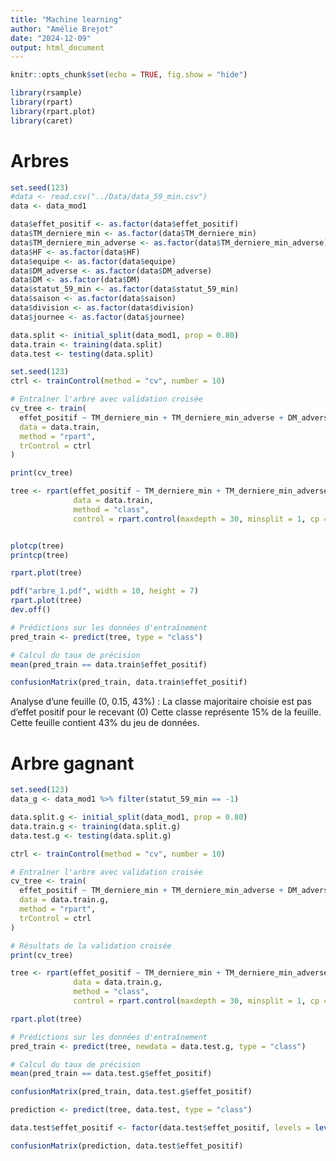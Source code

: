 ```yaml
---
title: "Machine learning"
author: "Amélie Brejot"
date: "2024-12-09"
output: html_document
---
```


```r
knitr::opts_chunk$set(echo = TRUE, fig.show = "hide")

library(rsample)
library(rpart)
library(rpart.plot)
library(caret)
```


# Arbres

```r
set.seed(123)
#data <- read.csv("../Data/data_59_min.csv")
data <- data_mod1

data$effet_positif <- as.factor(data$effet_positif)
data$TM_derniere_min <- as.factor(data$TM_derniere_min)
data$TM_derniere_min_adverse <- as.factor(data$TM_derniere_min_adverse)
data$HF <- as.factor(data$HF)
data$equipe <- as.factor(data$equipe)
data$DM_adverse <- as.factor(data$DM_adverse)
data$DM <- as.factor(data$DM)
data$statut_59_min <- as.factor(data$statut_59_min)
data$saison <- as.factor(data$saison)
data$division <- as.factor(data$division)
data$journee <- as.factor(data$journee)

data.split <- initial_split(data_mod1, prop = 0.80)
data.train <- training(data.split)
data.test <- testing(data.split)
```



```r
set.seed(123)
ctrl <- trainControl(method = "cv", number = 10)

# Entraîner l'arbre avec validation croisée
cv_tree <- train(
  effet_positif ~ TM_derniere_min + TM_derniere_min_adverse + DM_adverse + DM + ecart_classement + statut_59_min, 
  data = data.train, 
  method = "rpart",
  trControl = ctrl
)

print(cv_tree)

tree <- rpart(effet_positif ~ TM_derniere_min + TM_derniere_min_adverse + DM_adverse + DM + ecart_classement + statut_59_min,
              data = data.train,
              method = "class",
              control = rpart.control(maxdepth = 30, minsplit = 1, cp =  cv_tree$bestTune))


plotcp(tree)
printcp(tree)

rpart.plot(tree)

pdf("arbre_1.pdf", width = 10, height = 7)
rpart.plot(tree)
dev.off()

# Prédictions sur les données d'entraînement
pred_train <- predict(tree, type = "class")

# Calcul du taux de précision
mean(pred_train == data.train$effet_positif)

confusionMatrix(pred_train, data.train$effet_positif)
```

Analyse d'une feuille (0, 0.15, 43%) :
La classe majoritaire choisie est pas d'effet positif pour le recevant (0)
Cette classe représente 15% de la feuille.
Cette feuille contient 43% du jeu de données.

# Arbre gagnant

```r
set.seed(123)
data_g <- data_mod1 %>% filter(statut_59_min == -1)

data.split.g <- initial_split(data_mod1, prop = 0.80)
data.train.g <- training(data.split.g)
data.test.g <- testing(data.split.g)

ctrl <- trainControl(method = "cv", number = 10)

# Entraîner l'arbre avec validation croisée
cv_tree <- train(
  effet_positif ~ TM_derniere_min + TM_derniere_min_adverse + DM_adverse + DM + ecart_classement, 
  data = data.train.g, 
  method = "rpart",
  trControl = ctrl
)

# Résultats de la validation croisée
print(cv_tree)

tree <- rpart(effet_positif ~ TM_derniere_min + TM_derniere_min_adverse + DM_adverse + DM + ecart_classement,
              data = data.train.g,
              method = "class",
              control = rpart.control(maxdepth = 30, minsplit = 1, cp =  cv_tree$bestTune))

rpart.plot(tree)

# Prédictions sur les données d'entraînement
pred_train <- predict(tree, newdata = data.test.g, type = "class")

# Calcul du taux de précision
mean(pred_train == data.test.g$effet_positif)

confusionMatrix(pred_train, data.test.g$effet_positif)
```


```r
prediction <- predict(tree, data.test, type = "class")

data.test$effet_positif <- factor(data.test$effet_positif, levels = levels(prediction))

confusionMatrix(prediction, data.test$effet_positif)
```


